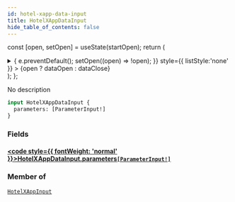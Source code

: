 ```yaml
---
id: hotel-xapp-data-input
title: HotelXAppDataInput
hide_table_of_contents: false
---
```






const [open, setOpen] = useState(startOpen);
return (
<details {...(open ? { open: true } : {})} className="details" style={{ border:'none', boxShadow:'none', background:'var(--ifm-background-color)' }}>
<summary
onClick={(e) => {
e.preventDefault();
setOpen((open) => !open);
}}
style={{ listStyle:'none' }} >
{open ? dataOpen : dataClose}
</summary>
{open && children}
</details>
);
};

No description

```graphql
input HotelXAppDataInput {
  parameters: [ParameterInput!]
}
```

### Fields

#### [<code style={{ fontWeight: 'normal' }}>HotelXAppDataInput.<b>parameters</b></code>](#)<Bullet />[`[ParameterInput!]`](/api/inputs/parameter-input) <Badge class="badge badge--secondary" text="list"/> <Badge class="badge badge--secondary" text="input"/>

>

### Member of

[`HotelXAppInput`](/api/inputs/hotel-xapp-input) <Badge class="badge badge--secondary" text="input"/>
